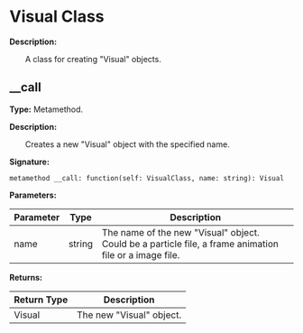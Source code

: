 # Visual Class

**Description:**

&emsp;&emsp;A class for creating "Visual" objects.

## __call

**Type:** Metamethod.

**Description:**

&emsp;&emsp;Creates a new "Visual" object with the specified name.

**Signature:**
```tl
metamethod __call: function(self: VisualClass, name: string): Visual
```

**Parameters:**

| Parameter | Type | Description |
| --- | --- | --- |
| name | string | The name of the new "Visual" object.<br/>Could be a particle file, a frame animation file or a image file. |

**Returns:**

| Return Type | Description |
| --- | --- |
| Visual | The new "Visual" object. |